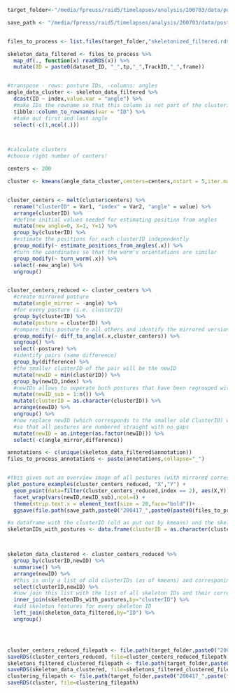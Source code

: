 ```r

target_folder<-"/media/fpreuss/raid5/timelapses/analysis/200703/data/posture"

save_path <- "/media/fpreuss/raid5/timelapses/analysis/200703/data/posture"


files_to_process <- list.files(target_folder,"skeletonized_filtered.rds", full.names = TRUE, ignore.case = TRUE)


```


```r

skeleton_data_filtered <- files_to_process %>%
  map_df(., function(x) readRDS(x)) %>%
  mutate(ID = paste0(dataset_ID, "_",tp,"_",TrackID,"_",frame))


#transpose - rows: posture IDs, -columns: angles
angle_data_cluster <- skeleton_data_filtered %>%
  dcast(ID ~ index,value.var = "angle") %>%
  #make IDs the rowname so that this column is not part of the clustering data
  tibble::column_to_rownames(var = "ID") %>%
  #take out first and last angle
  select(-c(1,ncol(.)))



#calculate clusters
#choose right number of centers!

centers <- 200

cluster <- kmeans(angle_data_cluster,centers=centers,nstart = 5,iter.max = 1000,algorithm = "Lloyd")


cluster_centers <- melt(cluster$centers) %>%
  rename("clusterID" = Var1, "index" = Var2, "angle" = value) %>%
  arrange(clusterID) %>%
  #define initial values needed for estimating position from angles
  mutate(new_angle=0, X=1, Y=1) %>%
  group_by(clusterID) %>%
  #estimate the positions for each clusterID independently
  group_modify(~ estimate_positions_from_angles(.x)) %>%
  #turn the coordinates so that the worm's orientations are similar
  group_modify(~ turn_worm(.x)) %>%
  select(-new_angle) %>%
  ungroup()


cluster_centers_reduced <- cluster_centers %>%  
  #create mirrored posture
  mutate(angle_mirror = -angle) %>%
  #for every posture (i.e. clusterID)
  group_by(clusterID) %>%
  mutate(posture = clusterID) %>%
  #compare this posture to all others and identify the mirrored version
  group_modify(~ diff_to_angle(.x,cluster_centers)) %>%
  ungroup() %>%
  select(-posture) %>%
  #identify pairs (same difference)
  group_by(difference) %>%
  #the smaller clusterID of the pair will be the newID
  mutate(newID = min(clusterID)) %>%
  group_by(newID,index) %>%
  #newIDs allows to seperate both postures that have been regrouped with common
  mutate(newID_sub = 1:n()) %>%
  mutate(clusterID = as.character(clusterID)) %>%
  arrange(newID) %>%
  ungroup() %>%
  #now replace newID (which corresponds to the smaller old ClusterID) with a new number
  #so that all postures are numbered straight with no gaps
  mutate(newID = as.integer(as.factor(newID))) %>%
  select(-c(angle_mirror,difference))

annotations <- c(unique(skeleton_data_filtered$annotation))
files_to_process_annotations <- paste(annotations,collapse="_")


#this gives out an overview image of all postures (with mirrored corresponding ones)
plot_posture_examples(cluster_centers_reduced, "X","Y") +
  geom_point(data=filter(cluster_centers_reduced,index == 2), aes(X,Y),color="orange",size=3,shape=17) +
  facet_wrap(vars(newID,newID_sub),ncol=4) +
  theme(strip.text.x = element_text(size = 20,face="bold"))+
  ggsave(file.path(save_path,paste0("200417_",paste0(paste0(files_to_process_annotations,collapse = "_"),"_posture_angle_centers_mirrorExamples",".png"))),height=49,width=10)

#a dataframe with the clusterID (old as put out by kmeans) and the skeleton ID (from rownames of angle_data_cluster dataframe)
skeletonIDs_with_postures <- data.frame(clusterID = as.character(cluster$cluster), ID = rownames(angle_data_cluster),stringsAsFactors = FALSE)



skeleton_data_clustered <- cluster_centers_reduced %>%
  group_by(clusterID,newID) %>%
  summarise() %>%
  arrange(newID) %>%
  #this is only a list of old clusterIDs (as of kmeans) and corresponing new IDs
  select(clusterID,newID) %>%
  #now join this list with the list of all skeleton IDs and their corresponding (old) clusterIDs
  inner_join(skeletonIDs_with_postures,by="clusterID") %>%
  #add skeleton features for every skeleton ID
  left_join(skeleton_data_filtered,by="ID") %>%
  ungroup()




cluster_centers_reduced_filepath <- file.path(target_folder,paste0("200417_",paste(files_to_process_annotations,collapse = "_"),"_cluster_centers_reduced.RDS"))
saveRDS(cluster_centers_reduced, file=cluster_centers_reduced_filepath)
skeletons_filtered_clustered_filepath <- file.path(target_folder,paste0("200417_",paste(files_to_process_annotations,collapse = "_"),"_skeletons_filtered_clustered.RDS"))
saveRDS(skeleton_data_clustered, file=skeletons_filtered_clustered_filepath)
clustering_filepath <- file.path(target_folder,paste0("200417_",paste(files_to_process_annotations,collapse = "_"),"_clustering.RDS"))
saveRDS(cluster, file=clustering_filepath)

```

